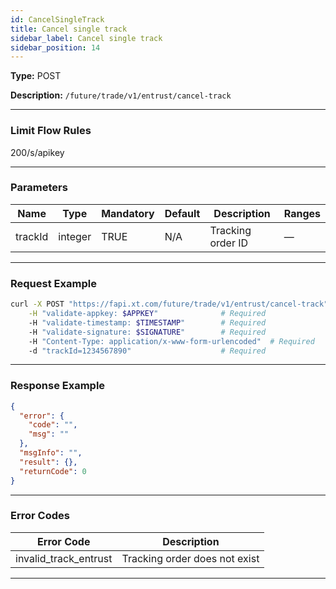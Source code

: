 ```yaml
---
id: CancelSingleTrack
title: Cancel single track
sidebar_label: Cancel single track
sidebar_position: 14
---
```


**Type:** POST

**Description:** `/future/trade/v1/entrust/cancel-track`

---

### Limit Flow Rules

200/s/apikey

---

### Parameters

| Name    | Type    | Mandatory | Default | Description       | Ranges |
| ------- | ------- | --------- | ------- | ----------------- | ------ |
| trackId | integer | TRUE      | N/A     | Tracking order ID | —      |

---

### Request Example

```bash
curl -X POST "https://fapi.xt.com/future/trade/v1/entrust/cancel-track" \
    -H "validate-appkey: $APPKEY"              # Required
    -H "validate-timestamp: $TIMESTAMP"        # Required
    -H "validate-signature: $SIGNATURE"        # Required
    -H "Content-Type: application/x-www-form-urlencoded"  # Required
    -d "trackId=1234567890"                    # Required
```

---

### Response Example

```json
{
  "error": {
    "code": "",
    "msg": ""
  },
  "msgInfo": "",
  "result": {},
  "returnCode": 0
}
```

---

### Error Codes

| Error Code            | Description                   |
| --------------------- | ----------------------------- |
| invalid_track_entrust | Tracking order does not exist |

---

